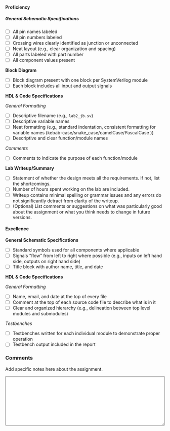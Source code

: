 #### Proficiency

##### General Schematic Specifications

- [ ] All pin names labeled
- [ ] All pin numbers labeled
- [ ] Crossing wires clearly identified as junction or unconnected
- [ ] Neat layout (e.g., clear organization and spacing)
- [ ] All parts labeled with part number
- [ ] All component values present

**Block Diagram**

- [ ] Block diagram present with one block per SystemVerilog module
- [ ] Each block includes all input and output signals
	
**HDL & Code Specifications**

*General Formatting*

- [ ] Descriptive filename (e.g., `lab2_jb.sv`)
- [ ] Descriptive variable names
- [ ] Neat formatting (e.g., standard indentation, consistent formatting for variable names (kebab-case/snake_case/camelCase/PascalCase ))
- [ ] Descriptive and clear function/module names

*Comments*

- [ ] Comments to indicate the purpose of each function/module

**Lab Writeup/Summary**

- [ ] Statement of whether the design meets all the requirements. If not, list the shortcomings.
- [ ] Number of hours spent working on the lab are included.
- [ ] Writeup contains minimal spelling or grammar issues and any errors do not significantly detract from clarity of the writeup.
- [ ] (Optional) List comments or suggestions on what was particularly good about the assignment or what you think needs to change in future versions.

#### Excellence

**General Schematic Specifications	**

- [ ] Standard symbols used for all components where applicable
- [ ] Signals "flow" from left to right where possible (e.g., inputs on left hand side, outputs on right hand side)
- [ ] Title block with author name, title, and date

**HDL & Code Specifications**

*General Formatting*

- [ ] Name, email, and date at the top of every file
- [ ] Comment at the top of each source code file to describe what is in it
- [ ] Clear and organized hierarchy (e.g., delineation between top level modules and submodules)

*Testbenches*

- [ ] Testbenches written for each individual module to demonstrate proper operation
- [ ] Testbench output included in the report

### Comments

Add specific notes here about the assignment.

<textarea style="width: 100%" id="comments" name="comments" rows="10" cols="10">

</textarea>